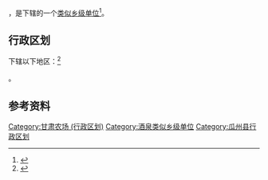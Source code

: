{{中国乡级行政区|62/09/22/401/000}}

'''{{PAGENAMEBASE}}'''，是{{PRC admin/fullname|62/09/22/401/000|3}}下辖的一个[[类似乡级单位|类似乡级单位]]<ref>{{PRC admin/ref sgc|{{PRC admin/parent|62/09/22/401/000}}}}</ref>。

== 行政区划 ==

{{PAGENAMEBASE}}下辖以下地区：<ref>{{PRC admin/ref sgc|62/09/22/401/000}}</ref>

{{PRC admin/children|62/09/22/401/000}}。

== 参考资料 ==

{{reflist}}

{{甘肃省酒泉市瓜州县行政区划}}
{{甘肃行政区划小作品}}
[[Category:甘肃农场_(行政区划)|Category:甘肃农场 (行政区划)]]
[[Category:酒泉类似乡级单位|Category:酒泉类似乡级单位]]
[[Category:瓜州县行政区划|Category:瓜州县行政区划]]